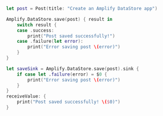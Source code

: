 <BlockSwitcher>

<Block name="Listener (iOS 11+)">

```swift
let post = Post(title: "Create an Amplify DataStore app")

Amplify.DataStore.save(post) { result in
    switch result {
    case .success:
        print("Post saved successfully!")
    case .failure(let error):
        print("Error saving post \(error)")
    }
}
```

</Block>

<Block name="Combine">

```swift
let saveSink = Amplify.DataStore.save(post).sink {
    if case let .failure(error) = $0 {
        print("Error saving post \(error)")
    }
}
receiveValue: {
    print("Post saved successfully! \($0)")
}
```

</Block>

</BlockSwitcher>
